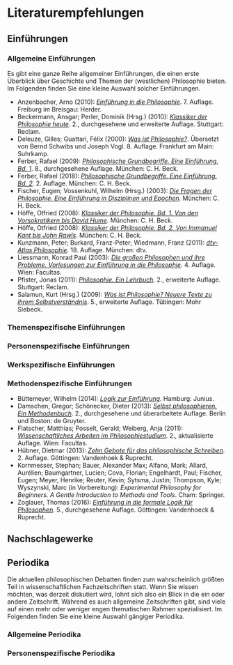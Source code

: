 # Literaturempfehlungen {#literatur}

## Einführungen

### Allgemeine Einführungen
Es gibt eine ganze Reihe allgemeiner Einführungen, die einen erste Überblick über Geschichte und Themen der (westlichen) Philosophie bieten. Im Folgenden finden Sie eine kleine Auswahl solcher Einführungen.

- Anzenbacher, Arno (2010): *[Einführung in die Philosophie](https://www.herder.de/theologie-pastoral/shop/p2/29364-einfuehrung-in-die-philosophie-kartonierte-ausgabe/)*. 7. Auflage. Freiburg im Breisgau: Herder.
- Beckermann, Ansgar; Perler, Dominik (Hrsg.) (2010): *[Klassiker der Philosophie heute](https://www.reclam.de/detail/978-3-15-018731-9/Klassiker_der_Philosophie_heute/)*. 2., durchgesehene und erweiterte Auflage. Stuttgart: Reclam.
- Deleuze, Gilles; Guattari, Félix (2000): *[Was ist Philosophie?](https://www.suhrkamp.de/buch/was-ist-philosophieo-t-9783518290835/)*. Übersetzt von Bernd Schwibs und Joseph Vogl. 8. Auflage. Frankfurt am Main: Suhrkamp.
- Ferber, Rafael (2009): *[Philosophische Grundbegriffe. Eine Einführung. Bd. 1](https://www.chbeck.de/ferber-philosophische-grundbegriffe-1/product/27652/)*. 8., durchgesehene Auflage. München: C. H. Beck.
- Ferber, Rafael (2018): *[Philosophische Grundbegriffe. Eine Einführung. Bd. 2](https://www.chbeck.de/ferber-philosophische-grundbegriffe-1/product/27652/)*. 2. Auflage. München: C. H. Beck.
- Fischer, Eugen; Vossenkuhl, Wilhelm (Hrsg.) (2003): *[Die Fragen der Philosophie. Eine Einführung in Disziplinen und Epochen](https://www.chbeck.de/fischer-vossenkuhl-fragen-philosophie/product/13262/)*. München: C. H. Beck.
- Höffe, Otfried (2008): *[Klassiker der Philosophie. Bd. 1. Von den Vorsokratikern bis David Hume](https://www.chbeck.de/hoeffe-klassiker-philosophie-bd-1-vorsokratikern-david-hume/product/23211/)*. München: C. H. Beck.
- Höffe, Otfried (2008): *[Klassiker der Philosophie. Bd. 2. Von Immanuel Kant bis John Rawls](https://www.chbeck.de/hoeffe-klassiker-philosophie-bd-2-immanuel-kant-john-rawls/product/23212/)*. München: C. H. Beck.
- Kunzmann, Peter; Burkard, Franz-Peter; Wiedmann, Franz (2011): *[dtv-Atlas Philosophie](https://www.dtv.de/buch/dtv-atlas-philosophie-3229)*. 18. Auflage. München: dtv.
- Liessmann, Konrad Paul (2003): *[Die großen Philosophen und ihre Probleme. Vorlesungen zur Einführung in die Philosophie](https://www.utb.de/doi/book/10.36198/9783838522470)*. 4. Auflage. Wien: Facultas.
- Pfister, Jonas (2011): *[Philosophie. Ein Lehrbuch](https://www.reclam.de/detail/978-3-15-018767-8/Pfister__Jonas/Philosophie)*. 2., erweiterte Auflage. Stuttgart: Reclam.
- Salamun, Kurt (Hrsg.) (2009): *[Was ist Philosophie? Neuere Texte zu ihrem Selbstverständnis](https://www.utb.de/doi/book/10.36198/9783825210007)*. 5., erweiterte Auflage. Tübingen: Mohr Siebeck.

### Themenspezifische Einführungen

### Personenspezifische Einführungen

### Werkspezifische Einführungen

### Methodenspezifische Einführungen
- Büttemeyer, Wilhelm (2014): *[Logik zur Einführung](https://www.junius-verlag.de/Programm/Zur-Einfuehrung/Logik-zur-Einfuehrung.html)*. Hamburg: Junius.
- Damschen, Gregor; Schönecker, Dieter (2013): *[Selbst philosophieren. Ein Methodenbuch](https://www.degruyter.com/document/doi/10.1515/9783110265194/)*. 2., durchgesehene und überarbeitete Auflage. Berlin und Boston: de Gruyter.
- Flatscher, Matthias; Posselt, Gerald; Weiberg, Anja (2011): *[Wissenschaftliches Arbeiten im Philosophiestudium](https://www.utb.de/doi/book/10.36198/9783838550077)*. 2., aktualisierte Auflage. Wien: Facultas.
- Hübner, Dietmar (2013): *[Zehn Gebote für das philosophische Schreiben](https://www.utb.de/doi/book/10.36198/9783838540184)*. 2. Auflage. Göttingen: Vandenhoek & Ruprecht.
- Kornmesser, Stephan; Bauer, Alexander Max; Alfano, Mark; Allard, Aurélien; Baumgartner, Lucien; Cova, Florian; Engelhardt, Paul; Fischer, Eugen; Meyer, Henrike; Reuter, Kevin; Sytsma, Justin; Thompson, Kyle; Wyszynski, Marc (in Vorbereitung): *Experimental Philosophy for Beginners. A Gentle Introduction to Methods and Tools*. Cham: Springer.
- Zoglauer, Thomas (2016): *[Einführung in die formale Logik für Philosophen](https://www.utb.de/doi/book/10.36198/9783838545929)*. 5., durchgesehene Auflage. Göttingen: Vandenhoeck & Ruprecht.

## Nachschlagewerke

## Periodika
Die aktuellen philosophischen Debatten finden zum wahrscheinlich größten Teil in wissenschaftlichen Fachzeitschriften statt. Wenn Sie wissen möchten, was derzeit diskutiert wird, lohnt sich also ein Blick in die ein oder andere Zeitschrift. Während es auch allgemeine Zeitschriften gibt, sind viele auf einen mehr oder weniger engen thematischen Rahmen spezialisiert. Im Folgenden finden Sie eine kleine Auswahl gängiger Periodika.

### Allgemeine Periodika

### Personenspezifische Periodika
